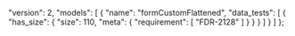   "version": 2,
  "models": [
    {
      "name": "formCustomFlattened",
      "data_tests": [
        {
          "has_size": {
            "size": 110,
            "meta": {
              "requirement": [
                "FDR-2128"
              ]
            }
          }
        }
      ]
    }
  ]
};
